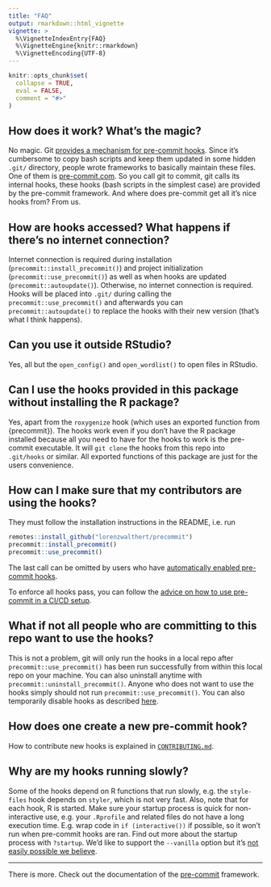 ```yaml
---
title: "FAQ"
output: rmarkdown::html_vignette
vignette: >
  %\VignetteIndexEntry{FAQ}
  %\VignetteEngine{knitr::rmarkdown}
  %\VignetteEncoding{UTF-8}
---
```


```r
knitr::opts_chunk$set(
  collapse = TRUE,
  eval = FALSE,
  comment = "#>"
)
```

## How does it work? What's the magic?

No magic. Git [provides a mechanism for pre-commit
hooks](https://git-scm.com/book/en/v2/Customizing-Git-Git-Hooks). Since it's
cumbersome to copy bash scripts and keep them updated in some hidden `.git/`
directory, people wrote frameworks to basically maintain these files. One of
them is [pre-commit.com](https://pre-commit.com). So you call git to commit, git calls
its internal hooks, these hooks (bash scripts in the simplest case) are provided
by the pre-commit framework. And where does pre-commit get all it's nice hooks
from? From us.

## How are hooks accessed? What happens if there's no internet connection?

Internet connection is required during installation 
(`precommit::install_precommit()`) and project initialization 
(`precommit::use_precommit()`) as well as when hooks are updated 
(`precommit::autoupdate()`). Otherwise, no internet connection is required. 
Hooks will be placed into `.git/` during calling the 
`precommit::use_precommit()` and afterwards you can `precommit::autoupdate()` 
to replace the hooks with their new version (that's what I think happens).

## Can you use it outside RStudio?

Yes, all but the `open_config()` and `open_wordlist()` to open files in RStudio. 

## Can I use the hooks provided in this package without installing the R package?

Yes, apart from the `roxygenize` hook (which uses an exported function from 
{precommit}). The hooks work even if you don't have the R package installed 
because all you need to have for the hooks to work is the pre-commit executable. 
It will `git clone` the hooks from this repo into `.git/hooks` or similar. All
exported functions of this package are just for the users convenience.


## How can I make sure that my contributors are using the hooks?

They must follow the installation instructions in the README, i.e. run 
```r
remotes::install_github("lorenzwalthert/precommit")
precommit::install_precommit()
precommit::use_precommit()
```

The last call can be omitted by users who have [automatically enabled 
pre-commit hooks](https://pre-commit.com/#automatically-enabling-pre-commit-on-repositories).

To enforce all hooks pass, you can follow the [advice on how to use pre-commit in a CI/CD setup](https://pre-commit.com/#usage-in-continuous-integration).

## What if not all people who are committing to this repo want to use the hooks?

This is not a problem, git will only run the hooks in a local repo after
`precommit::use_precommit()` has been run successfully from within this local repo on your machine.
You can also uninstall anytime with `precommit::uninstall_precommit()`. Anyone
who does not want to use the hooks simply should not run
`precommit::use_precommit()`. You can also temporarily disable hooks as 
described [here](https://pre-commit.com/#temporarily-disabling-hooks).


## How does one create a new pre-commit hook?

How to contribute new hooks is explained in [`CONTRIBUTING.md`](https://github.com/lorenzwalthert/precommit/blob/master/CONTRIBUTING.md).

## Why are my hooks running slowly?

Some of the hooks depend on R functions that run slowly, e.g. the `style-files` 
hook depends on `styler`, which is not very fast. Also, note that for each hook,
R is started. Make sure your startup process is quick for non-interactive use, 
e.g. your `.Rprofile` and related files do not have a long execution time. E.g. 
wrap code in `if (interactive()) ` if possible, so it won't run when pre-commit 
hooks are ran. Find out more about the startup process with `?startup`. We'd 
like to support the `--vanilla` option but it's 
[not easily possible we believe](https://github.com/lorenzwalthert/precommit/issues/165).

*** 

There is more. Check out the documentation of the [pre-commit](https://pre-commit.com) framework.
